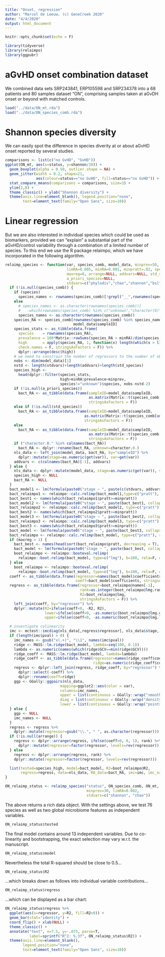 ```yaml
---
title: "Onset, regression"
author: "Marcel de Leeuw, (c) GeneCreek 2020"
date: "4/4/2020"
output: html_document
---
```


```r
knitr::opts_chunk$set(echo = F)

library(tidyverse)
library(relaimpo)
library(ggpubr)
```

# aGvHD onset combination dataset
We combined data sets SRP243841, ERP105598 and SRP234378 into a 68 patients and 80 samples dataset "ON", comprising samples taken at aGvDH onset or beyond with matched controls. 

```r
load("../data/ON_mt.rda")
load("../data/ON_species_comb.rda")
```

# Shannon species diversity
We can easily spot the difference in species diverity at or about aGvHD onset reported by several studies.

```r

comparisons <- list(c("no GvHD", "GvHD"))
ggplot(ON_mt, aes(x=status, y=shannon/20)) +
  geom_boxplot(alpha = 0.50, outlier.shape = NA) +
  geom_jitter(width = 0.2, shape=21, 
              aes(colour=status=="no GvHD", fill=status=="no GvHD")) +
  stat_compare_means(comparisons = comparisons, size=3) +
  ylim(2,8) +
  theme_classic() + ylab("Shannon diversity") +
  theme(axis.line=element_blank(), legend.position="none",
        text=element_text(family="Open Sans", size=10))

```

# Linear regression
But we are also interested in individual species which could be used as biomarkers, provided we can "explain" a substantial part of the aGvHD/control variability through a combination of a limited number of species. To this end we use the R package relaimpo, which we have incorporated in the following algorithm.

```r
relaimp_species <- function(var, species_comb, model_data, minprev=50, 
                            limRA=0.005, minRA=0.001, minpratt=.02, species=T,
                            maxreg=0, arrange=NULL, addvars=NULL, std_species=NULL,
                            a_priori_species=NULL,
                            stdvars=c("phylodiv","chao","shannon","bsl","temp","ph","gram","oxygen","anaerobe")) {
  if (!is.null(species_comb)) {
    if (species)
      species_names <- rownames(species_comb)[!grepl("__",rownames(species_comb))]
    else
      # species_names <- as.character(rownames(species_comb))[
      #   -which(rownames(species_comb) %in% c("unknown","character(0)"))]
      species_names <- as.character(rownames(species_comb))
    species_RA <- species_comb[rownames(species_comb) %in% species_names,
                               model_data$sampleID]
    species_stats <- as_tibble(data.frame(
      species    = rownames(species_RA),
      prevalence = 100*Matrix::rowSums(species_RA > minRA)/dim(species_RA)[2],
      high       = apply(species_RA, 1, function(x) length(which(x > limRA))),
      check.names = F, stringsAsFactors = F)) %>%
      dplyr::arrange(desc(high))
    # we need to constrain the number of regressors to the number of observations
    nobs <- dim(model_data)[1]
    nstd <- length(stdvars)+length(addvars)+length(std_species)
    species_high <-
      head(dplyr::filter(species_stats,
                         high>minRA|prevalence>minprev,
                         species!="unknown")$species, nobs-nstd-2)
    if (!is.null(a_priori_species))
      bact_RA <- as_tibble(data.frame(sampleID=model_data$sampleID,
                                      as.matrix(Matrix::t(species_comb[a_priori_species,model_data$sampleID])),
                                      stringsAsFactors = F))
    else if (!is.null(std_species))
      bact_RA <- as_tibble(data.frame(sampleID=model_data$sampleID,
                                    as.matrix(Matrix::t(species_comb[unique(c(std_species,species_high)),model_data$sampleID])),
                                    stringsAsFactors = F))
    else
      bact_RA <- as_tibble(data.frame(sampleID=model_data$sampleID,
                                      as.matrix(Matrix::t(species_comb[species_high,model_data$sampleID])),
                                      stringsAsFactors = F))
    if ("character.0." %in% colnames(bact_RA))
      bact_RA <- dplyr::rename(bact_RA, unknown=character.0.)
    nls_data <- left_join(model_data, bact_RA, by="sampleID") %>%
      dplyr::mutate(stage=as.numeric(get(var)), var=get(var))
    addvars <- c(colnames(bact_RA)[-1], addvars)
  } else {
    nls_data <- dplyr::mutate(model_data, stage=as.numeric(get(var)), var=get(var))
    species_high <- NULL
    bact_RA <- NULL
  }
  bact_model1 <- lm(formula(paste0("stage ~ ", paste(c(stdvars, addvars), collapse="+"))), nls_data)
  bact_relaimpo1 <- relaimpo::calc.relimp(bact_model1,type=c("pratt"), rela=F, always=gsub(" ", ".", std_species, fixed=T))
  bact_best1 <- names(which(bact_relaimpo1$pratt>=minpratt))
  bact_model2 <- lm(formula(paste0("stage ~ ", paste(bact_best1, collapse="+"))), nls_data)
  bact_relaimpo2 <- relaimpo::calc.relimp(bact_model2, type=c("pratt"), rela=F)
  bact_best2 <- names(which(bact_relaimpo2$pratt>=minpratt))
  bact_model3 <- lm(formula(paste0("stage ~ ", paste(bact_best2, collapse="+"))), nls_data)
  bact_relaimpo3 <- relaimpo::calc.relimp(bact_model3, type=c("pratt"), rela=F)
  bact_best3 <- names(which(bact_relaimpo3$pratt>=minpratt))
  bact_model <- lm(formula(paste0("stage ~ ", paste(bact_best3, collapse="+"))), nls_data)
  bact_relaimpo <- relaimpo::calc.relimp(bact_model, type=c("pratt"), rela=F)
  if (maxreg > 1) {
    bact_best <- names(head(sort(bact_relaimpo$pratt, decreasing = T), n=maxreg))
    bact_model <- lm(formula(paste0("stage ~ ", paste(bact_best, collapse="+"))), nls_data)
    boot_relaimpo <- relaimpo::booteval.relimp(
      relaimpo::boot.relimp(bact_model, type=c("lmg"), b=100, rela=F, diff=F))
  } else
    boot_relaimpo <- relaimpo::booteval.relimp(
      relaimpo::boot.relimp(bact_model, type=c("lmg"), b=100, rela=F, diff=F))
  coeff <- as_tibble(data.frame(regressor=names(bact_model$coefficients),
                                coeff=bact_model$coefficients, stringsAsFactors = F))
  regress <- as_tibble(data.frame(regressor=boot_relaimpo@namen[-1],
                                  rank=as.integer(boot_relaimpo@lmg.rank),
                                  R2=boot_relaimpo@lmg,
                                  stringsAsFactors = F)) %>%
    left_join(coeff, by="regressor") %>%
    dplyr::mutate(R2=ifelse(coeff<0, -R2, R2),
                  lower=ifelse(coeff<0, -as.numeric(boot_relaimpo@lmg.upper), as.numeric(boot_relaimpo@lmg.lower)),
                  upper=ifelse(coeff<0, -as.numeric(boot_relaimpo@lmg.lower), as.numeric(boot_relaimpo@lmg.upper)))

  # investigate colinearity
  imc <- mctest::imcdiag(nls_data[,regress$regressor], nls_data$stage, corr=T)
  if (length(imc$pval) > 0) {
    imc_names <- gsub("x(.+)", "\\1", names(imc$pval))
    ridge <- MASS::lm.ridge(bact_model, lambda=seq(100, 0.1))
    lambda <- as.numeric(names(which(ridge$GCV==min(ridge$GCV))))
    ridge_coeff <- MASS::lm.ridge(bact_model, lambda=lambda)
    ridge_coeff <- as_tibble(data.frame(regressor=names(ridge_coeff$coef),
                                        ridge=as.numeric(ridge_coeff$coef), stringsAsFactors = F))
    regress <- dplyr::left_join(regress, ridge_coeff, by="regressor") %>%
      dplyr::select(-coeff) %>%
      dplyr::rename(coeff=ridge)
    ggp <- GGally::ggpairs(nls_data,
                         mapping=ggplot2::aes(color = var),
                         columns=imc_names,
                         upper = list(continuous = GGally::wrap("smooth", alpha=0)),
                         diag = list(continuous = GGally::wrap("densityDiag", alpha = 0.5)),
                         lower = list(continuous = GGally::wrap("points", size=0.3)))
  } else {
    ggp <- NULL
    imc_names <- NULL
  }
  regress <- regress %>%
    dplyr::mutate(regressor=gsub("\\.", " ", as.character(regressor)))
  if (!is.null(arrange)) {
    regress <- dplyr::arrange(regress, ifelse(coeff>0, 0, 1), rank) %>%
      dplyr::mutate(regressor=factor(regressor, levels=rev(regressor)))
  } else
    regress <- dplyr::arrange(regress, rank) %>%
    dplyr::mutate(regressor=factor(regressor, levels=rev(regressor)))

  list(tested=species_high, model=bact_model, R2=boot_relaimpo@R2,
       regress=regress, data=nls_data, RA_data=bact_RA, imc=imc, imc_names=imc_names, ggp=ggp)
}

ON_relaimp_status <- relaimp_species("status", ON_species_comb, ON_mt, minpratt=.013,
                                     minprev=30, limRA=0.002, 
                                     stdvars=c("shannon", "chao"))
```

The above returns a rich data object. With the settings above, we test 76 species as well as two global microbiome features as independent variables.

```r
ON_relaimp_status$tested
```

The final model contains around 13 independent variables. Due to co-linearity and bootstrapping, the exact selection may vary w.r.t. the manuscript.

```r
ON_relaimp_status$model
```

Nevertheless the total R-squared should be close to 0.5...

```r
ON_relaimp_status$R2
```

...which breaks down as follows into individual variable contributions...

```r
ON_relaimp_status$regress
```

...which can be displayed as a bar chart:

```r
ON_relaimp_status$regress %>%
  ggplot(aes(x=regressor, y=R2, fill=R2<0)) +
  geom_bar(stat="identity") +
  coord_flip() + xlab(NULL) +
  theme_classic() + 
  annotate("text", x=7.5, y=-.075, parse=T, 
           label=sprintf("R^2: %.3f", ON_relaimp_status$R2)) +
  theme(axis.line=element_blank(),
        legend.position="none",
        text=element_text(family="Open Sans", size=10))

```

